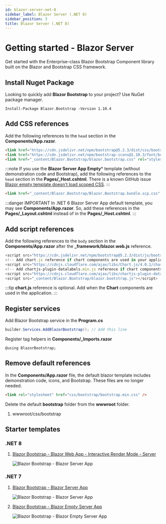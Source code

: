 ```yaml
---
id: blazor-server-net-8
sidebar_label: Blazor Server (.NET 8)
sidebar_position: 3
title: Blazor Server (.NET 8)
---
```



# Getting started - Blazor Server

Get started with the Enterprise-class Blazor Bootstrap Component library built on the Blazor and Bootstrap CSS framework.

<CarbonAd />

## Install Nuget Package

Looking to quickly add **Blazor Bootstrap** to your project? Use NuGet package manager.

```shell
Install-Package Blazor.Bootstrap -Version 1.10.4
```

## Add CSS references

Add the following references to the `head` section in the **Components/App.razor**.

```html showLineNumbers
<link href="https://cdn.jsdelivr.net/npm/bootstrap@5.2.3/dist/css/bootstrap.min.css" rel="stylesheet" integrity="sha384-rbsA2VBKQhggwzxH7pPCaAqO46MgnOM80zW1RWuH61DGLwZJEdK2Kadq2F9CUG65" crossorigin="anonymous" />
<link href="https://cdn.jsdelivr.net/npm/bootstrap-icons@1.10.3/font/bootstrap-icons.css" rel="stylesheet" />
<link href="_content/Blazor.Bootstrap/blazor.bootstrap.css" rel="stylesheet" />
```

:::note
If you use the **Blazor Server App Empty*** template (without demonstration code and Bootstrap), add the following references to the `head` section in the **Pages/_Host.cshtml**. 
There is a known GitHub issue [Blazor empty template doesn't load scoped CSS](https://github.com/dotnet/aspnetcore/issues/43975).
:::

```html showLineNumbers
<link href="_content/Blazor.Bootstrap/Blazor.Bootstrap.bundle.scp.css" rel="stylesheet" />
```

:::danger IMPORTANT
In .NET 6 Blazor Server App default template, you may see **Components/App.razor**. So, add these references in the **Pages/_Layout.cshtml** instead of in the **Pages/_Host.cshtml**.
:::

## Add script references

Add the following references to the `body` section in the **Components/App.razor** after the **_framework/blazor.web.js** reference.

``` js showLineNumbers
<script src="https://cdn.jsdelivr.net/npm/bootstrap@5.2.3/dist/js/bootstrap.bundle.min.js" integrity="sha384-kenU1KFdBIe4zVF0s0G1M5b4hcpxyD9F7jL+jjXkk+Q2h455rYXK/7HAuoJl+0I4" crossorigin="anonymous"></script>
<!-- Add chart.js reference if chart components are used in your application. -->
<script src="https://cdnjs.cloudflare.com/ajax/libs/Chart.js/4.0.1/chart.umd.js" integrity="sha512-gQhCDsnnnUfaRzD8k1L5llCCV6O9HN09zClIzzeJ8OJ9MpGmIlCxm+pdCkqTwqJ4JcjbojFr79rl2F1mzcoLMQ==" crossorigin="anonymous" referrerpolicy="no-referrer"></script>
<!-- Add chartjs-plugin-datalabels.min.js reference if chart components with data label feature is used in your application. -->
<script src="https://cdnjs.cloudflare.com/ajax/libs/chartjs-plugin-datalabels/2.2.0/chartjs-plugin-datalabels.min.js" integrity="sha512-JPcRR8yFa8mmCsfrw4TNte1ZvF1e3+1SdGMslZvmrzDYxS69J7J49vkFL8u6u8PlPJK+H3voElBtUCzaXj+6ig==" crossorigin="anonymous" referrerpolicy="no-referrer"></script>
<script src="_content/Blazor.Bootstrap/blazor.bootstrap.js"></script>
```

:::tip
**chart.js** reference is optional. Add when the **Chart** components are used in the application.
:::

## Register services

Add Blazor Bootstrap service in the **Program.cs**

```cs showLineNumbers
builder.Services.AddBlazorBootstrap(); // Add this line
```

Register tag helpers in **Components/_Imports.razor**

```razor showLineNumbers
@using BlazorBootstrap;
```

## Remove default references

In the **Components/App.razor** file, the default blazor template includes demonstration code, icons, and Bootstrap. 
These files are no longer needed.

``` html showLineNumbers
<link rel="stylesheet" href="css/bootstrap/bootstrap.min.css" />
```

Delete the default **bootstrap** folder from the **wwwroot** folder.

1. wwwroot/css/bootstrap

## Starter templates

### .NET 8

1. [Blazor Bootstrap - Blazor Web App - Interactive Render Mode - Server](https://github.com/vikramlearning/blazorbootstrap-starter-templates/tree/master/src/BlazorBootstrap.Templates.Starter/NET6.BlazorServerApp)

   <img src="https://i.imgur.com/BfgYeNd.png" alt="Blazor Bootstrap - Blazor Server App" />

### .NET 7

1. [Blazor Bootstrap - Blazor Server App](https://github.com/vikramlearning/blazorbootstrap-starter-templates/tree/master/src/BlazorBootstrap.Templates.Starter/NET7.BlazorServerApp)

   <img src="https://i.imgur.com/7vipHB1.png" alt="Blazor Bootstrap - Blazor Server App" />

1. [Blazor Bootstrap - Blazor Empty Server App](https://github.com/vikramlearning/blazorbootstrap-starter-templates/tree/master/src/BlazorBootstrap.Templates.Starter/NET7.BlazorServerAppEmpty)

   <img src="https://i.imgur.com/rw13bZr.png" alt="Blazor Bootstrap - Blazor Empty Server App" />